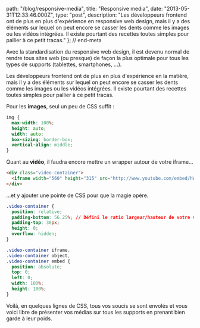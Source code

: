 
  path: "/blog/responsive-media",
  title: "Responsive media",
  date: "2013-05-31T12:33:46.000Z",
  type: "post",
  description: "Les développeurs frontend ont de plus en plus d'expérience en responsive web design, mais il y a des éléments sur lequel on peut encore se casser les dents comme les images ou les vidéos intégrées. Il existe pourtant des recettes toutes simples pour pallier à ce petit tracas."
}; // end-meta

Avec la standardisation du responsive web design, il est devenu normal de rendre tous sites web (ou presque) de façon la plus optimale pour tous les types de supports (tablettes, smartphones, ...). 

Les développeurs frontend ont de plus en plus d'expérience en la matière, mais il y a des éléments sur lequel on peut encore se casser les dents comme les images ou les vidéos intégrées. Il existe pourtant des recettes toutes simples pour pallier à ce petit tracas.

Pour les **images**, seul un peu de CSS suffit :
```css
img {
  max-width: 100%;
  height: auto;
  width: auto;
  box-sizing: border-box;
  vertical-align: middle;
}
```

Quant au **vidéo**, il faudra encore mettre un wrapper autour de votre iframe...

```html
<div class="video-container">
  <iframe width="560" height="315" src="http://www.youtube.com/embed/hWnAqFyaQ5s" frameborder="0" allowfullscreen></iframe>
</div>
```

...et y ajouter une pointe de CSS pour que la magie opère.

```css
.video-container {
  position: relative;
  padding-bottom: 56.25%; // Défini le ratio largeur/hauteur de votre vidéo => ici 16/9
  padding-top: 30px; 
  height: 0;
  overflow: hidden;
}

.video-container iframe,
.video-container object,
.video-container embed {
  position: absolute;
  top: 0;
  left: 0;
  width: 100%;
  height: 100%;
}
```

Voilà, en quelques lignes de CSS, tous vos soucis se sont envolés et vous voici libre de présenter vos médias sur tous les supports en prenant bien garde à leur poids.

